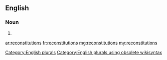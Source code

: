 ==English==

===Noun===
{{head|en}}

# {{plural of|reconstitution}}

[[Category:English plurals]][[Category:English plurals using obsolete wikisyntax]]

[[ar:reconstitutions]]
[[fr:reconstitutions]]
[[mg:reconstitutions]]
[[my:reconstitutions]]